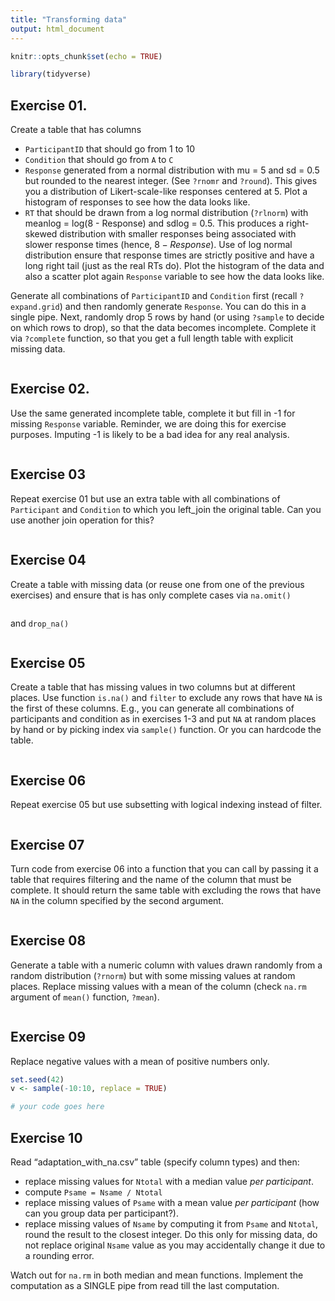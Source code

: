 ```yaml
---
title: "Transforming data"
output: html_document
---
```


```r
knitr::opts_chunk$set(echo = TRUE)

library(tidyverse)
```

## Exercise 01.
Create a table that has columns 

* `ParticipantID` that should go from 1 to 10
* `Condition` that should go from `A` to `C`
* `Response` generated from a normal distribution with mu = 5 and sd = 0.5 but rounded to the nearest integer. (See `?rnomr` and `?round`). This gives you a distribution of Likert-scale-like responses centered at 5. Plot a histogram of responses to see how the data looks like.
* `RT` that should be drawn from a log normal distribution (`?rlnorm`) with meanlog = log(8 - Response) and sdlog = 0.5. This produces a right-skewed distribution with smaller responses being associated with slower response times (hence, $8 - Response$). Use of log normal distribution ensure that response times are strictly positive and have a long right tail (just as the real RTs do). Plot the histogram of the data and also a scatter plot again `Response` variable to see how the data looks like. 

Generate all combinations of `ParticipantID` and `Condition` first (recall `?expand.grid`) and then randomly generate `Response`. You can do this in a single pipe. Next, randomly drop 5 rows by hand (or using `?sample` to decide on which rows to drop), so that the data becomes incomplete. Complete it via `?complete` function, so that you get a full length table with explicit missing data.
```r
```

## Exercise 02.
Use the same generated incomplete table, complete it but fill in -1 for missing `Response` variable. Reminder, we are doing this for exercise purposes. Imputing -1 is likely to be a bad idea for any real analysis. 

```r
```

## Exercise 03
Repeat exercise 01 but use an extra table with all combinations of `Participant` and `Condition` to which you left_join the original table. Can you use another join operation for this?
```r
```


## Exercise 04
Create a table with missing data (or reuse one from one of the previous exercises) and ensure that is has only complete cases via `na.omit()`

```r
```

and `drop_na()`
```r
```

## Exercise 05
Create a table that has missing values in two columns but at different places. Use function `is.na()` and `filter` to exclude any rows that have `NA` is the first of these columns. E.g., you can generate all combinations of participants and condition as in exercises 1-3 and put `NA` at random places by hand or by picking index via `sample()` function. Or you can hardcode the table.

```r
```

## Exercise 06
Repeat exercise 05 but use subsetting with logical indexing instead of filter.

```r
```

## Exercise 07
Turn code from exercise 06 into a function that you can call by passing it a table that requires filtering and the name of the column that must be complete. It should return the same table with excluding the rows that have `NA` in the column specified by the second argument. 

```r
```

## Exercise 08
Generate a table with a numeric column with values drawn randomly from a random distribution (`?rnorm`) but with some missing values at random places. Replace missing values with a mean of the column (check `na.rm` argument of `mean()` function, `?mean`).
```r
```

## Exercise 09
Replace negative values with a mean of positive numbers only.
```r
set.seed(42)
v <- sample(-10:10, replace = TRUE)

# your code goes here
```

## Exercise 10
Read "adaptation_with_na.csv" table (specify column types) and then:

* replace missing values for `Ntotal` with a median value _per participant_.
* compute `Psame = Nsame / Ntotal`
* replace missing values of `Psame` with a mean value _per participant_ (how can you group data per participant?).
* replace missing values of `Nsame` by computing it from `Psame` and `Ntotal`, round the result to the closest integer. Do this only for missing data, do not replace original `Nsame` value as you may accidentally change it due to a rounding error. 

Watch out for `na.rm` in both median and mean functions. Implement the computation as a SINGLE pipe from read till the last computation.

```r
```

